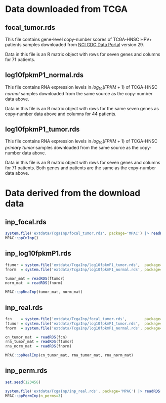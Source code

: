 # Data downloaded from TCGA

## focal_tumor.rds  

This file contains gene-level copy-number scores of TCGA-HNSC HPV+ patients 
samples downloaded from [NCI GDC Data Portal](https://portal.gdc.cancer.gov/) 
version 29. 

Data in this file is an R matrix object with rows for seven genes and columns 
for 71 patients.

## log10fpkmP1_normal.rds  

This file contains RNA expression levels in $log_{10}(FPKM+1)$ of TCGA-HNSC 
_normal_ samples downloaded from the same source as the copy-number data above. 

Data in this file is an R matrix object with rows for the same seven genes as 
copy-number data above and columns for 44 patients.

## log10fpkmP1_tumor.rds

This file contains RNA expression levels in $log_{10}(FPKM+1)$ of TCGA-HNSC 
_primary tumor_ samples downloaded from the same source as the copy-number data 
above. 

Data in this file is an R matrix object with rows for seven genes and columns 
for 71 patients. Both genes and patients are the same as the copy-number
data above.


# Data derived from the download data

## inp_focal.rds

```r
system.file('extdata/TcgaInp/focal_tumor.rds', package='MPAC') |> readRDS() |> 
MPAC::ppCnInp()
```

## inp_log10fpkmP1.rds    

```r
ftumor = system.file('extdata/TcgaInp/log10fpkmP1_tumor.rds',  package='MPAC')
fnorm  = system.file('extdata/TcgaInp/log10fpkmP1_normal.rds', package='MPAC')

tumor_mat = readRDS(ftumor)
norm_mat  = readRDS(fnorm)

MPAC::ppRnaInp(tumor_mat, norm_mat)
```

## inp_real.rds     

```r
fcn    = system.file('extdata/TcgaInp/focal_tumor.rds',        package='MPAC')
ftumor = system.file('extdata/TcgaInp/log10fpkmP1_tumor.rds',  package='MPAC')
fnorm  = system.file('extdata/TcgaInp/log10fpkmP1_normal.rds', package='MPAC')

cn_tumor_mat  = readRDS(fcn)
rna_tumor_mat = readRDS(ftumor)
rna_norm_mat  = readRDS(fnorm)

MPAC::ppRealInp(cn_tumor_mat, rna_tumor_mat, rna_norm_mat) 
```

## inp_perm.rds

```r
set.seed(123456)

system.file('extdata/TcgaInp/inp_real.rds', package='MPAC') |> readRDS() |> 
MPAC::ppPermInp(n_perms=3)
```
